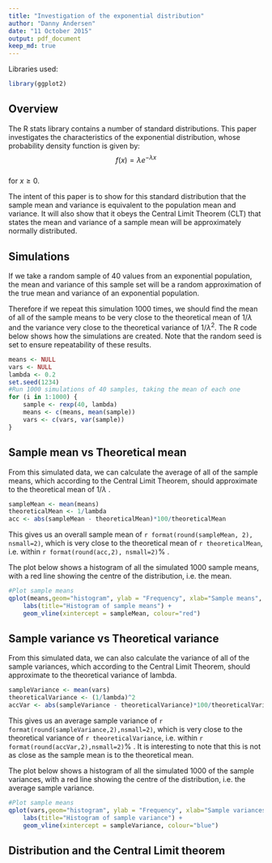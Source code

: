 ```yaml
---
title: "Investigation of the exponential distribution"
author: "Danny Andersen"
date: "11 October 2015"
output: pdf_document
keep_md: true
---
```

Libraries used:

```r
library(ggplot2)
```

## Overview

The R stats library contains a number of standard distributions. This paper investigates the characteristics of the exponential distribution, whose probability density function is given by:  
$$
f(x) = \lambda {e}^{- \lambda x}  
$$  
for $x \geq 0$.  

The intent of this paper is to show for this standard distribution that the sample mean and variance is equivalent to the population mean and variance. It will also show that it obeys the Central Limit Theorem (CLT) that states the mean and variance of a sample mean will be approximately normally distributed.

## Simulations

If we take a random sample of 40 values from an exponential population, the mean and variance of this sample set will be a random approximation of the true mean and variance of an exponential population.  

Therefore if we repeat this simulation 1000 times, we should find the mean of all of the sample means to be very close to the theoretical mean of $1/\lambda$ and the variance very close to the theoretical variance of ${1/\lambda}^{2}$. The R code below shows how the simulations are created. Note that the random seed is set to ensure repeatability of these results.   

```r
means <- NULL
vars <- NULL
lambda <- 0.2
set.seed(1234)
#Run 1000 simulations of 40 samples, taking the mean of each one
for (i in 1:1000) {
    sample <- rexp(40, lambda)
    means <- c(means, mean(sample))
    vars <- c(vars, var(sample))
}
```
## Sample mean vs Theoretical mean

From this simulated data, we can calculate the average of all of the sample means, which according to the Central Limit Theorem, should approximate to the theoretical mean of $1/\lambda$ .

```r
sampleMean <- mean(means)
theoreticalMean <- 1/lambda
acc <- abs(sampleMean - theoreticalMean)*100/theoreticalMean
```

This gives us an overall sample mean of `r format(round(sampleMean, 2), nsmall=2)`, which is very close to the theoretical mean of `r theoreticalMean`, i.e. within `r format(round(acc,2), nsmall=2)`% .  

The plot below shows a histogram of all the simulated 1000 sample means, with a red line showing the centre of the distribution, i.e. the mean.  

```r
#Plot sample means
qplot(means,geom="histogram", ylab = "Frequency", xlab="Sample means", binwidth=0.1) +
    labs(title="Histogram of sample means") +
    geom_vline(xintercept = sampleMean, colour="red")
```
## Sample variance vs Theoretical variance

From this simulated data, we can also calculate the variance of all of the sample variances, which according to the Central Limit Theorem, should approximate to the theoretical variance of lambda.

```r
sampleVariance <- mean(vars)
theoreticalVariance <- (1/lambda)^2
accVar <- abs(sampleVariance - theoreticalVariance)*100/theoreticalVariance
```

This gives us an average sample variance of `r format(round(sampleVariance,2),nsmall=2)`, which is very close to the theoretical variance of `r theoreticalVariance`, i.e. within `r format(round(accVar,2),nsmall=2)`% . It is interesting to note that this is not as close as the sample mean is to the theoretical mean. 

The plot below shows a histogram of all the simulated 1000 of the sample variances, with a red line showing the centre of the distribution, i.e. the average sample variance.  

```r
#Plot sample means
qplot(vars,geom="histogram", ylab = "Frequency", xlab="Sample variances", binwidth=1) +
    labs(title="Histogram of sample variance") +
    geom_vline(xintercept = sampleVariance, colour="blue")
```

## Distribution and the Central Limit theorem

